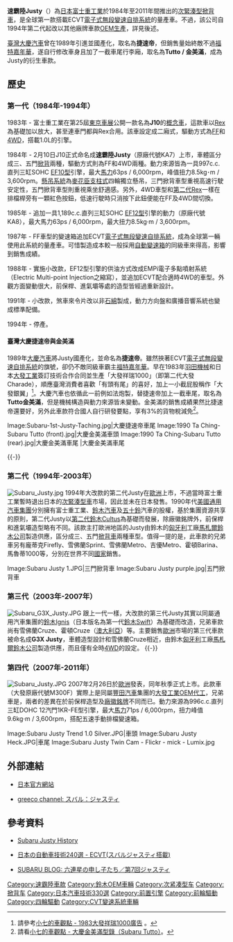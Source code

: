 {{noteTA
|T=zh-cn:斯巴鲁Justy; zh-tw:速霸陸Justy; zh-hk:富士Justy
|1=zh-cn:斯巴鲁; zh-tw:速霸陸; zh-hk:富士
|2=zh-hans:发动机; zh-hant:引擎;
}}

'''速霸陸Justy'''（{{lang-ja|スバル・ジャスティ}}）為[[日本|日本]][[富士重工業|富士重工業]]於1984年至2011年間推出的[[次緊湊型車|次緊湊型]][[掀背車|掀背車]]，是全球第一款搭載ECVT[[電子式無段變速自排系統|電子式無段變速自排系統]]的量產車。不過，該公司自1994年第二代起改以其他廠牌車款[[换牌工程|OEM生產]]，詳見後述。

[[臺灣|臺灣]][[大慶汽車|大慶汽車]]曾在1989年引進並國產化，取名為'''捷速帝'''，但銷售量始終敵不過[[福特Festiva|福特嘉年華]]，遂自行修改車身且加了一截車尾行李廂，取名為'''Tutto / 金美滿'''，成為Justy的衍生車款。

== 歷史 ==
=== 第一代（1984年-1994年） ===
{{Infobox Automobile
|name          = 速霸陸Justy（第一代）
|aka           = 速霸陸捷速帝（[[臺灣|臺灣]]）、速霸陸Trendy
|image         = [[File:Subaru_Justy_I.jpg|220px]]<br>[[File:Subaru_Justy_1st_rear.jpg|220px]]
|manufacturer  = [[富士重工業|富士重工業]]
|predecessor   = 
|successor     = 
|class         = [[次緊湊型車|次緊湊型車]]
|assembly      = 
|body_style    = 三、五門二廂[[掀背車|掀背車]]、五門三廂掀背車（臺灣）
|production    = 1984年-1994年
|layout        = [[前置前驅|FF]] / [[四輪驅動|4WD]]
|transmission  = 五速手動排檔、[[電子式無段變速自排系統|ECVT]]
|engine        = 997c.c.直列三缸SOHC [[速霸陸EF族引擎#EF10型|EF10型]]引擎<br>1,189c.c.直列三缸SOHC [[速霸陸EF族引擎#EF12型|EF12型]]引擎<br>1,189c.c.直列三缸SOHC [[速霸陸EF族引擎#EF12型（EMPi）|EF12型]]EMPi噴射引擎
|wheelbase     = 2,285mm
|length        = 3,535mm
|width         = 1,535mm
|height        = 1,390mm-1,420mm
|weight        = 640kg-800kg
|ftrack        = 1,330mm
|rtrack        = 1,290mm
|fuel_economy  = 
|fuel_capacity = 
|related       =  
|similar       = [[速霸陸Rex|速霸陸Rex]]
|designer      = 
}}

1983年 - 富士重工業在第25屆[[東京車展|東京車展]]公開一款名為'''J10'''的[[概念車|概念車]]，這款車以[[速霸陸Rex|Rex]]為基礎加以放大，甚至連車門都與Rex合用。該車設定成二廂式，驅動方式為[[前置前驅|FF]]和[[四輪驅動|4WD]]，搭載1.0L的引擎。

1984年 - 2月10日J10正式命名成'''速霸陸Justy'''（原廠代號KA7）上市，車體區分成三、五門[[掀背車|掀背]]兩種，驅動方式則為FF和4WD兩種。動力來源皆為一具997c.c.直列三缸SOHC [[速霸陸EF族引擎#EF10型|EF10型]]引擎，最大[[馬力|馬力]]63ps / 6,000rpm，峰值扭力8.5kg･m / 3,600rpm。[[懸吊系統|懸吊系統]]為[[麥弗遜懸吊|麥花臣支柱式]]四輪獨立懸吊，三門掀背車型重視高速行駛安定性，五門掀背車型則重視乘坐舒適感。另外，4WD車型和[[速霸陸Rex#第二代（1981年-1986年）|第二代Rex]]一樣在排檔桿旁有一顆紅色按鈕，低速行駛時只消按下此鈕便能在FF及4WD間切換。

1985年 - 追加一具1,189c.c.直列三缸SOHC [[速霸陸EF族引擎#EF12型|EF12型]]引擎的動力（原廠代號KA8），最大馬力63ps / 6,000rpm，最大扭力8.5kg·m / 3,600rpm。

1987年 - FF車型的變速箱追加ECVT[[電子式無段變速自排系統|電子式無段變速自排系統]]，成為全球第一輛使用此系統的量產車。可惜製造成本較一般採用[[自动变速器|自動變速箱]]的同級車來得高，影響到銷售成績。

1988年 - 實施小改款，EF12型引擎的供油方式改成EMPi電子多點噴射系統（Electric Multi-point Injection之縮寫），並追加ECVT配合適時4WD的車型。外觀方面變動很大，前保桿、進氣壩等處的造型皆經過重新設計。

1991年 - 小改款，煞車來令片改以非[[石綿|石綿]]製成，動力方向盤和廣播音響系統也變成標準配備。

1994年 - 停產。

==== 臺灣大慶捷速帝與金美滿 ====
1989年[[大慶汽車|大慶汽車]]將Justy國產化，並命名為'''捷速帝'''。雖然挾著ECVT[[電子式無段變速自排系統|電子式無段變速自排系統]]的旗號，卻仍不敵同級車霸主[[福特Festiva|福特嘉年華]]。早在1983年[[羽田機械|羽田機械]]和日本[[大發工業|大發工業]]簽訂技術合作合同並生產「大發祥瑞1000」（即第二代大發Charade），順應臺灣消費者喜歡「有頭有尾」的喜好，加上一小截屁股稱作「大發銀翼」<ref>請參考[http://7car.tw/articles/read/2485 小七的車觀點 - 1983大發祥瑞1000廣告] {{Wayback|url=http://7car.tw/articles/read/2485 |date=20131021064601 }}。</ref>。大慶汽車也依循此一前例如法炮製，替捷速帝加上一截車尾，取名為'''Tutto金美滿'''，但是機械構造與動力來源皆未變動。金美滿的銷售成績果然比捷速帝還要好，另外此車款符合國人自行研發要點，享有3%的貨物稅減免<ref>請看[http://www.7car.tw/articles/read/1662/0 小七的車觀點 - 大慶金美滿型錄（Subaru Tutto）]。</ref>。

<gallery>
Image:Subaru-1st-Justy-Taching.jpg|大慶捷速帝車尾
Image:1990 Ta Ching-Subaru Tutto (front).jpg|大慶金美滿車頭
Image:1990 Ta Ching-Subaru Tutto (rear).jpg|大慶金美滿車尾
|大慶金美滿車尾
</gallery>
{{-}}

=== 第二代（1994年-2003年） ===
[[File:Subaru_Justy.jpg|thumb]]
1994年大改款的第二代Justy在[[歐洲|歐洲]]上市，不過當時富士重工業暫時退出日本的[[次緊湊型車|次緊湊型車]]市場，因此並未在日本發售。1990年代[[美國|美國]][[通用汽车公司|通用汽車集團]]分別擁有富士重工業、[[鈴木公司|鈴木汽車]]及[[五十鈴|五十鈴]]汽車的股權，基於集團資源共享的原則，第二代Justy以[[鈴木Cultus#第二代（SF系_1988年-1999年）|第二代鈴木Cultus]]為基礎而發展，除廠徽銘牌外，前保桿和進氣壩造型略有不同。該款主打歐洲地區的Justy由鈴木的[[匈牙利|匈牙利]]工廠[[馬札爾鈴木公司|馬札爾鈴木公司]]製造供應，區分成三、五門[[掀背車|掀背車]]兩種車型。值得一提的是，此車款的兄弟車另有龐蒂克Firefly、雪佛蘭Sprint、雪佛蘭Metro、吉優Metro、霍頓Barina、馬魯蒂1000等，分別在世界不同[[國家|國家]]銷售。

<gallery>
Image:Subaru Justy 1.JPG|三門掀背車
Image:Subaru Justy purple.jpg|五門掀背車
</gallery>

=== 第三代（2003年-2007年） ===
[[File:Subaru_G3X_Justy.JPG|thumb]]
跟上一代一樣，大改款的第三代Justy其實以同屬通用汽車集團的[[鈴木Ignis|鈴木Ignis]]（日本版名為第一代[[鈴木Swift|鈴木Swift]]）為基礎而改造，兄弟車款尚有雪佛蘭Cruze、霍頓Cruze（[[澳大利亞|澳大利亞]]）等。主要銷售[[歐洲|歐洲]]市場的第三代車款被命名成'''G3X Justy'''，車體造型設計和雪佛蘭Cruze相近，由鈴木[[匈牙利|匈牙利]]工廠[[馬札爾鈴木公司|馬札爾鈴木公司]]製造供應，而且僅有全時[[四輪驅動|4WD]]的設定。
{{-}}

=== 第四代（2007年-2011年） ===
[[File:Subaru_Justy.JPG|thumb]]
2007年2月26日於[[歐洲|歐洲]]發表，同年秋季正式上市。此款車（大發原廠代號M300F）實際上是同屬[[豐田汽車|豐田汽車]]集團的[[大發工業株式會社|大發工業]][[貼牌生產|OEM代工]]，兄弟車是{{link-ja|大發Boon|ダイハツ・ブーン}}，兩者的差異在於前保桿造型及[[换牌工程|廠徽銘牌]]不同而已。動力來源為996c.c.直列三缸DOHC 12汽門1KR-FE型引擎，最大[[馬力|馬力]]71ps / 6,000rpm，扭力峰值9.6kg·m / 3,600rpm，搭配五速手動排檔變速箱。

<gallery>
Image:Subaru Justy Trend 1.0 Silver.JPG|車頭
Image:Subaru Justy Heck.JPG|車尾
Image:Subaru Justy Twin Cam - Flickr - mick - Lumix.jpg
</gallery>

== 外部連結 ==
* {{ja}}[http://subaru-philosophy.jp/tagged/JUSTY 日本官方網站] {{Wayback|url=http://subaru-philosophy.jp/tagged/JUSTY |date=20200728061355 }}
* {{ja}}[http://greeco-channel.com/car/subaru/justy-3/ greeco channel: スバル：ジャスティ] {{Wayback|url=http://greeco-channel.com/car/subaru/justy-3/ |date=20160304074742 }}
 
== 參考資料 ==
* {{en}}[http://www.dustysjustys.com/info.htm Subaru Justy History] {{Wayback|url=http://www.dustysjustys.com/info.htm |date=20210401125122 }}
* {{ja}}[http://www.jsae.or.jp/autotech/data/8-7.html 日本の自動車技術240選 - ECVT(スバルジャスティ搭載)] {{Wayback|url=http://www.jsae.or.jp/autotech/data/8-7.html |date=20160414134210 }}
* {{ja}}[https://web.archive.org/web/20130627071841/http://members.subaru.jp/blog/2008/03/7.html SUBARU BLOG: 六連星の申し子たち／第7回ジャスティ]
{{Reflist}}

{{Subaru early}}
{{Subaru}}

[[Category:速霸陸車款|Category:速霸陸車款]]
[[Category:鈴木OEM車輛|Category:鈴木OEM車輛]]
[[Category:次紧凑型车|Category:次紧凑型车]]
[[Category:掀背车|Category:掀背车]]
[[Category:日本汽車技術330選|Category:日本汽車技術330選]]
[[Category:前置引擎|Category:前置引擎]]
[[Category:前輪驅動|Category:前輪驅動]]
[[Category:四輪驅動|Category:四輪驅動]]
[[Category:CVT變速系統車輛|Category:CVT變速系統車輛]]